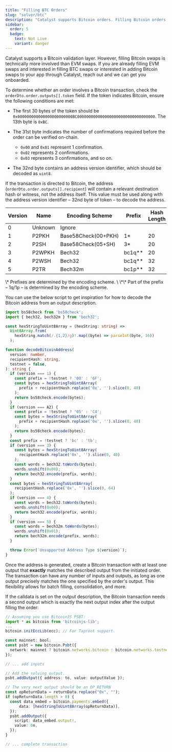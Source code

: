 ```yaml
---
title: "Filling BTC Orders"
slug: "solver/btc"
description: "Catalyst supports Bitcoin orders. Filling Bitcoin orders is more complicated than EVM orders. If you are interested in filling Bitcoin orders, reach out and we will hook you up."
sidebar:
  order: 5
  badge:
    text: Not Live
    variant: danger
---
```


Catalyst supports a Bitcoin validation layer. However, filling Bitcoin swaps is technically more involved than EVM swaps. If you are already filling EVM swaps and interested in filling BTC swaps or interested in adding Bitcoin swaps to your app through Catalyst, reach out and we can get you onboarded. 


To determine whether an order involves a Bitcoin transaction, check the `orderDto.order.outputs[].token` field. If the token indicates Bitcoin, ensure the following conditions are met:

- The first 30 bytes of the token should be `0x000000000000000000000000BC0000000000000000000000000000000000`. 
  The 13th byte is `0xBC`.

- The 31st byte indicates the number of confirmations required before the order can be verified on-chain.
  - `0x00` and `0x01` represent 1 confirmation.
  - `0x02` represents 2 confirmations.
  - `0x03` represents 3 confirmations, and so on.

- The 32nd byte contains an address version identifier, which should be decoded as `uint8`.

If the transaction is directed to Bitcoin, the address (`orderDto.order.outputs[].recipient`) will contain a relevant destination hash or witness, not the address itself. This value must be used along with the address version identifier – 32nd byte of token – to decode the address.

<table>
  <thead>
    <tr>
      <th>Version</th>
      <th>Name</th>
      <th>Encoding Scheme</th>
      <th>Prefix</th>
      <th>Hash Length</th>
    </tr>
  </thead>
  <tbody>
    <tr>
      <td>0</td>
      <td>Unknown</td>
      <td>Ignore</td>
      <td></td>
      <td></td>
    </tr>
    <tr>
      <td>1</td>
      <td>P2PKH</td>
      <td>Base58Check(00+PKH)</td>
      <td>1*</td>
      <td>20</td>
    </tr>
    <tr>
      <td>2</td>
      <td>P2SH</td>
      <td>Base58Check(05+SH)</td>
      <td>3*</td>
      <td>20</td>
    </tr>
    <tr>
      <td>3</td>
      <td>P2WPKH</td>
      <td>Bech32</td>
      <td>bc1q**</td>
      <td>20</td>
    </tr>
    <tr>
      <td>4</td>
      <td>P2WSH</td>
      <td>Bech32</td>
      <td>bc1q**</td>
      <td>32</td>
    </tr>
    <tr>
      <td>5</td>
      <td>P2TR</td>
      <td>Bech32m</td>
      <td>bc1p**</td>
      <td>32</td>
    </tr>
  </tbody>
</table>
\* Prefixes are determined by the encoding scheme.
\
\*\* Part of the prefix – 1q/1p – is determined by the encoding scheme.

You can use the below script to get inspiration for how to decode the Bitcoin address from an output description.

```typescript
import bs58check from 'bs58check';
import { bech32, bech32m } from 'bech32';

const hexStringToUint8Array = (hexString: string) =>
  Uint8Array.from(
    hexString.match(/.{1,2}/g)!.map((byte) => parseInt(byte, 16))
  );

function decodeBitcoinAddress(
  version: number,
  recipientHash: string,
  testnet = false,
): string {
  if (version === 1) {
    const prefix = !testnet ? '00' : '6F';
    const bytes = hexStringToUint8Array(
      prefix + recipientHash.replace('0x', '').slice(0, 40)
    );
    return bs58check.encode(bytes);
  }
  if (version === A2) {
    const prefix = !testnet ? '05' : 'C4';
    const bytes = hexStringToUint8Array(
      prefix + recipientHash.replace('0x', '').slice(0, 40)
    );
    return bs58check.encode(bytes);
  }
  const prefix = !testnet ? 'bc' : 'tb';
  if (version === 3) {
    const bytes = hexStringToUint8Array(
      recipientHash.replace('0x', '').slice(0, 40)
    );
    const words = bech32.toWords(bytes);
    words.unshift(0x00);
    return bech32.encode(prefix, words);
  }
  const bytes = hexStringToUint8Array(
    recipientHash.replace('0x', '').slice(0, 64)
  );
  if (version === 4) {
    const words = bech32.toWords(bytes);
    words.unshift(0x00);
    return bech32.encode(prefix, words);
  }
  if (version === 5) {
    const words = bech32m.toWords(bytes);
    words.unshift(0x01);
    return bech32m.encode(prefix, words);
  }

  throw Error(`Unsupported Address Type ${version}`);
}
```

Once the address is generated, create a Bitcoin transaction with at least one output that **exactly** matches the described output from the initiated order. The transaction can have any number of inputs and outputs, as long as one output precisely matches the one specified by the order's output. This flexibility allows for batch filling, consolidation, and more.

If the calldata is set on the output description, the Bitcoin transaction needs a second output which is exactly the next output index after the output filling the order:

```typescript
// Assuming you use BitcoinJS PSBT:
import * as bitcoin from 'bitcoinjs-lib';
...
bitcoin.initEccLib(ecc); // For Taproot support.

const mainnet: bool;
const psbt = new bitcoin.Psbt({
  network: mainnet ? bitcoin.networks.bitcoin : bitcoin.networks.testnet;
});

// ... add inputs

// Add the solving output.
psbt.addOutput({ address: to, value: outputValue });

// The very next output should be an OP_RETURN
const opReturnData = returnData.replace("0x", "");
if (opReturnData.length > 0) {
  const data_embed = bitcoin.payments.embed({
      data: [hexStringToUint8Array(opReturnData)],
  });
  psbt.addOutput({
    script: data_embed.output!,
    value: 0n,
  });
}

// ... complete transaction 
```